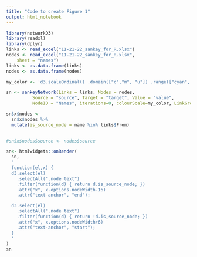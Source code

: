 ```yaml
---
title: "Code to create Figure 1"
output: html_notebook
---
```


```r
library(networkD3)
library(readxl)
library(dplyr)
links <- read_excel("11-21-22_sankey_for_R.xlsx")
nodes <- read_excel("11-21-22_sankey_for_R.xlsx", 
    sheet = "names")
links <- as.data.frame(links)
nodes <- as.data.frame(nodes)

my_color <- 'd3.scaleOrdinal() .domain(["c","m", "u"]) .range(["cyan", "darkblue", "darkgrey"])'

sn <- sankeyNetwork(Links = links, Nodes = nodes, 
          Source = "source", Target = "target", Value = "value", 
          NodeID = "Names", iterations=0, colourScale=my_color, LinkGroup="p_group",NodeGroup="group", units = "cases", fontSize = 12, nodeWidth = 12, margin = list(left = 330, right=130))

sn$x$nodes <-
  sn$x$nodes %>% 
  mutate(is_source_node = name %in% links$From)
  

#sn$x$nodes$source <- nodes$source

sn<- htmlwidgets::onRender(
  sn,
  '
  function(el,x) {
  d3.select(el)
    .selectAll(".node text")
    .filter(function(d) { return d.is_source_node; })
    .attr("x", x.options.nodeWidth-16)
    .attr("text-anchor", "end");

  d3.select(el)
    .selectAll(".node text")
    .filter(function(d) { return !d.is_source_node; })
    .attr("x", x.options.nodeWidth+6)
    .attr("text-anchor", "start");
  }
  '
)
sn

```
